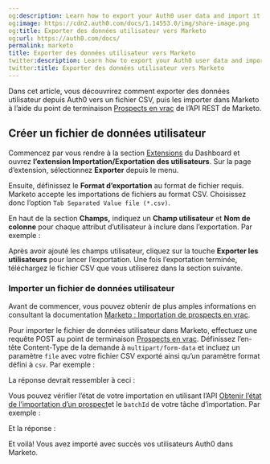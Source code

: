 ```yaml
---
og:description: Learn how to export your Auth0 user data and import it into Marketo.
og:image: https://cdn2.auth0.com/docs/1.14553.0/img/share-image.png
og:title: Exporter des données utilisateur vers Marketo
og:url: https://auth0.com/docs/
permalink: marketo
title: Exporter des données utilisateur vers Marketo
twitter:description: Learn how to export your Auth0 user data and import it into Marketo.
twitter:title: Exporter des données utilisateur vers Marketo
---
```


Dans cet article, vous découvrirez comment exporter des données utilisateur depuis Auth0 vers un fichier CSV, puis les importer dans Marketo à l’aide du point de terminaison [Prospects en vrac](http://developers.marketo.com/rest-api/endpoint-reference/lead-database-endpoint-reference/#/Bulk_Leads) de l’API REST de Marketo.

## Créer un fichier de données utilisateur

Commencez par vous rendre à la section [Extensions](%24%7Bmanage_url%7D/#/extensions) du Dashboard et ouvrez **l’extension Importation/Exportation des utilisateurs**. Sur la page d’extension, sélectionnez **Exporter** depuis le menu.

Ensuite, définissez le **Format d’exportation** au format de fichier requis. Marketo accepte les importations de fichiers au format CSV. Choisissez donc l’option `Tab Separated Value file (*.csv)`.

En haut de la section **Champs,** indiquez un **Champ utilisateur** et **Nom de colonne** pour chaque attribut d’utilisateur à inclure dans l’exportation. Par exemple :



Après avoir ajouté les champs utilisateur, cliquez sur la touche **Exporter les utilisateurs** pour lancer l’exportation. Une fois l’exportation terminée, téléchargez le fichier CSV que vous utiliserez dans la section suivante.

### Importer un fichier de données utilisateur

Avant de commencer, vous pouvez obtenir de plus amples informations en consultant la documentation [Marketo : Importation de prospects en vrac](http://developers.marketo.com/rest-api/bulk-import/bulk-lead-import/).

Pour importer le fichier de données utilisateur dans Marketo, effectuez une requête POST au point de terminaison [Prospects en vrac](http://developers.marketo.com/rest-api/endpoint-reference/lead-database-endpoint-reference/#/Bulk_Leads). Définissez l’en-tête Content-Type de la demande à `multipart/form-data` et incluez un paramètre `file` avec votre fichier CSV exporté ainsi qu’un paramètre format défini à `csv`. Par exemple :



La réponse devrait ressembler à ceci :



Vous pouvez vérifier l’état de votre importation en utilisant l’API [Obtenir l’état de l’importation d’un prospect]()et le `batchId` de votre tâche d’importation. Par exemple :



Et la réponse :



Et voilà! Vous avez importé avec succès vos utilisateurs Auth0 dans Marketo.